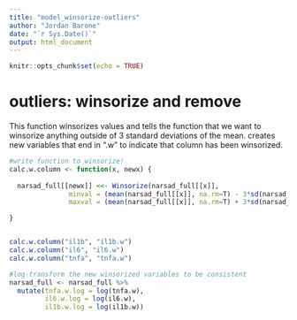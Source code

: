 ```yaml
---
title: "model_winsorize-outliers"
author: "Jordan Barone"
date: "`r Sys.Date()`"
output: html_document
---
```


```r
knitr::opts_chunk$set(echo = TRUE)
```


# outliers: winsorize and remove
This function winsorizes values and tells the function that we want to winsorize anything outside of 3 standard deviations of the mean. creates new variables that end in ".w" to indicate that column has been winsorized. 
```r
#write function to winsorize!
calc.w.column <- function(x, newx) {
  
  narsad_full[[newx]] <<- Winsorize(narsad_full[[x]],
               minval = (mean(narsad_full[[x]], na.rm=T) - 3*sd(narsad_full[[x]], na.rm=T)),
               maxval = (mean(narsad_full[[x]], na.rm=T) + 3*sd(narsad_full[[x]], na.rm=T)))

}


calc.w.column("il1b", "il1b.w")
calc.w.column("il6", "il6.w")
calc.w.column("tnfa", "tnfa.w")

#log-transform the new winsorized variables to be consistent
narsad_full <- narsad_full %>%
  mutate(tnfa.w.log = log(tnfa.w),
         il6.w.log = log(il6.w),
         il1b.w.log = log(il1b.w))

```